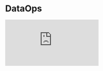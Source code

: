 
# DataOps

<div style={{ position: "relative", paddingBottom: "62.5%", height: 0 }}>
  <iframe
    src="https://www.loom.com/embed/c7000e042e134a96a501d825dd1eaea9?hide_owner=true&hide_share=true&hide_title=true&hideEmbedTopBar=true"
    frameBorder={0}
    webkitallowfullscreen="true"
    mozallowfullscreen="true"
    allowFullScreen={true}
    style={{
      position: "absolute",
      top: 0,
      left: 0,
      width: "100%",
      height: "100%",
    }}
  />
</div>

DataOps in Glean allows you to represent your resources as configuration files, which can be stored in a Git repository and deployed to your Glean project as part of a change management workflow.

Using DataOps, you can:

- ✅ **Validate** planned changes to your data warehouse or Glean resources to ensure that your views and dashboards don't break
- 🏗️ **Preview updates** to your Glean project before making them visible to the rest of your organization
- 👥 Use **code reviews** or pull requests to collaborate on proposed changes
- 🧑‍💻 **Configure Glean** using the same tools that you use to develop your backend pipelines
- 🚦 Use a **continuous integration** system to deploy updates to your Glean project

DataOps is under active development and currently has some limitations, including:

- The Glean configuration files do not yet support every feature that is available in the Glean web application.
- If you build resources from a Git repository, users are still able to edit those resources through the Glean UI. When you re-deploy these resources with your DataOps configuration files, any changes made through the Glean UI will be overwritten.

## DataOps Basics

To use DataOps, you define one or more of your Glean resources using **configuration files**. A configuration file contains a complete specification of a resource. For instance, a Model configuration file contains information about which database connection to use, the name of the underlying database table, a list of attributes and metrics, etc.

Using a set of configuration files, you create a **Build**. There are two different kinds of Builds:

- A **Preview Build** validates your configuration files and, if successful, provides a URL that will show you what your Glean Project will look like if your pending changes are applied.
- A **Deploy Build** validates your configuration files and, if successful, publishes those changes to your Glean Project.

<Callout type="warning">
  We recommend always first creating a Preview Build to see which resources will
  be affected prior to running a Deploy. The build process will automatically
  delete and create resources in Glean to leave your project in a consistent
  state. For example, if you delete a column in a model configuration file, all
  saved views that refer to that column will be automatically deleted (as
  happens if you delete a column through the user interface). To use DataOps,
  save the [configuration](/docs/data-ops/managing-resources-with-code) of one
  or more of your resources to your local environment or a Git repository. Then,
  you can create a Build using the [Glean command-line interface
  (CLI)](/docs/data-ops/using-the-glean-cli), or through the Glean web
  application by connecting your account to a [Git
  repository](/docs/data-ops/git-integration).
</Callout>
